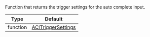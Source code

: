 Function that returns the trigger settings for the auto complete input.

| Type     | Default                                                                                                                                           |
| -------- | ------------------------------------------------------------------------------------------------------------------------------------------------- |
| function | [ACITriggerSettings](https://github.com/GetStream/stream-chat-react-native/blob/6f59551d46b24a0d62a5de2dce8121a2ed3c900b/src/utils/utils.ts#L258) |
